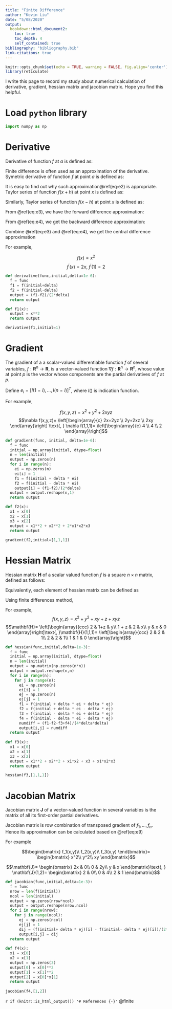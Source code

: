```yaml
---
title: "Finite Difference"
author: "Kevin Liu"
date: "5/08/2020"
output: 
  bookdown::html_document2:
    toc: true
    toc_depth: 4
    self_contained: true
bibliography: "bibliography.bib"
link-citations: true
---
```


```r
knitr::opts_chunk$set(echo = TRUE, warning = FALSE, fig.align='center')
library(reticulate)
```

I write this page to record my study about numerical calculation of derivative, gradient, hessian matrix and jacobian matrix. Hope you find this helpful. 

# Load `python` library

```python
import numpy as np
```

# Derivative

Derivative of function $f$ at $a$ is defined as:

\begin{equation}
f^{\prime}(a)=\lim _{h \rightarrow 0} \frac{f(a+h)-f(a)}{h}
(\#eq:e1)
\end{equation}

Finite difference is often used as an approximation of the derivative. Symetric derivative of function $f$ at point $a$ is defined as:

\begin{equation}
f^{\prime}(a)=\lim _{h \rightarrow 0} \frac{f(a+h)-f(a-h)}{2 h}
(\#eq:e2)
\end{equation}

It is easy to find out why such approximation\@ref(eq:e2) is appropriate. 
Taylor series of function $f(x+h)$ at point $x$ is defined as:

\begin{equation}
f(x+h)=f(x)+f^{\prime}(x) h+f^{\prime \prime}(x) \frac{h^{2}}{2}+f^{\prime \prime \prime}(x) \frac{h^{3}}{6}+\cdots
(\#eq:e3)
\end{equation}

Similarly, Taylor series of function $f(x-h)$ at point $x$ is defined as:
\begin{equation}
f(x-h)=f(x)-f^{\prime}(x) h+f^{\prime \prime}(x) \frac{h^{2}}{2}-f^{\prime \prime \prime}(x) \frac{h^{3}}{6}+\cdots
(\#eq:e4)
\end{equation}

From \@ref(eq:e3), we have the forward difference approximation:
\begin{equation}
f^{\prime}(x)\approx\frac{f(x+h)-f(x)}{h}
(\#eq:e5)
\end{equation}

From \@ref(eq:e4), we get the backward difference approximation:
\begin{equation}
f^{\prime}(x)\approx\frac{f(x)-f(x-h)}{h}
(\#eq:e6)
\end{equation}

Combine \@ref(eq:e3) and \@ref(eq:e4), we get the central difference approximation

\begin{equation}
f^{\prime}(x)\approx\frac{f(x+h)-f(x-h)}{2 h}
(\#eq:e7)
\end{equation}

For example, 

$$f(x) = x^2$$
$$f^{\prime}(x) = 2x \text{, } f^{\prime}(1)=2$$ 

```python
def derivative(func,initial,delta=1e-6):
  f = func
  f1 = f(initial+delta)
  f2 = f(initial-delta)
  output = (f1-f2)/(2*delta)
  return output

def f1(x):
  output = x**2
  return output

derivative(f1,initial=1)
```

# Gradient

The gradient of a a scalar-valued differentiable function $f$ of several variables, $f: \mathbf{R}^{n} \rightarrow \mathbf{R}$, is a vector-valued function $\nabla f: \mathbf{R}^{n} \rightarrow \mathbf{R}^{n}$, whose value at point $p$ is the vector whose components are the partial derivatives of $f$ at $p$.

\begin{equation}
\nabla f(p)=\left[\begin{array}{c}
\frac{\partial f}{\partial x_{1}}(p) \\
\vdots \\
\frac{\partial f}{\partial x_{n}}(p)
\end{array}\right]
(\#eq:e8)
\end{equation}

Define $e_i = [I(1=i),...,I(n=i)]^T$, where $I()$ is indication function.

\begin{equation}
\nabla f(x)=\left[\begin{array}{c}
\frac{\partial f}{\partial x_{1}}(x) \\
\vdots \\
\frac{\partial f}{\partial x_{n}}(x)
\end{array}\right] \approx \frac{1}{2 h}\left[\begin{array}{c}
f\left(x+e_{1} h\right)-f\left(x-e_{1} h\right) \\
\vdots \\
f\left(x+e_{n} h\right)-f\left(x-e_{n} h\right)
\end{array}\right]
(\#eq:e9)
\end{equation}

For example, 

$$f(x,y,z)=x^2+y^2+2xyz$$
$$\nabla f(x,y,z)=
\left[\begin{array}{c}
2x+2yz \\
2y+2xz \\
2xy
\end{array}\right] \text{, } \nabla f(1,1,1)=
\left[\begin{array}{c}
4 \\
4 \\
2
\end{array}\right]$$

```python
def gradient(func, initial, delta=1e-6):
  f = func
  initial = np.array(initial, dtype=float)
  n = len(initial)
  output = np.zeros(n)
  for i in range(n):
    ei = np.zeros(n)
    ei[i] = 1
    f1 = f(initial + delta * ei)
    f2 = f(initial - delta * ei)
    output[i] = (f1-f2)/(2*delta)
  output = output.reshape(n,1)
  return output

def f2(x):
  x1 = x[0]
  x2 = x[1]
  x3 = x[2]
  output = x1**2 + x2**2 + 2*x1*x2*x3
  return output
  
gradient(f2,initial=[1,1,1])
```

# Hessian Matrix

Hessian matrix $\mathbf{H}$ of a scalar valued function $f$ is a square $n\times n$ matrix, defined as follows:

\begin{equation}
\mathbf{H}=\left[\begin{array}{cccc}
\frac{\partial^{2} f}{\partial x_{1}^{2}} & \frac{\partial^{2} f}{\partial x_{1} \partial x_{2}} & \cdots & \frac{\partial^{2} f}{\partial x_{1} \partial x_{n}} \\
\frac{\partial^{2} f}{\partial x_{2} \partial x_{1}} & \frac{\partial^{2} f}{\partial x_{2}^{2}} & \cdots & \frac{\partial^{2} f}{\partial x_{2} \partial x_{n}} \\
\vdots & \vdots & \ddots & \vdots \\
\frac{\partial^{2} f}{\partial x_{n} \partial x_{1}} & \frac{\partial^{2} f}{\partial x_{n} \partial x_{2}} & \cdots & \frac{\partial^{2} f}{\partial x_{n}^{2}}
\end{array}\right]
(\#eq:e10)
\end{equation}

Equivalently, each element of hessian matrix can be defined as

\begin{equation}
\mathbf{H}_{i, j}=\frac{\partial^{2} f}{\partial x_{i} \partial x_{j}}
(\#eq:e11)
\end{equation}

Using finite differences method, 

\begin{equation}
\frac{\partial^{2} f}{\partial x_{i} \partial x_{j}} \approx 
\frac{f(x+e_i h + e_j h)-f(x+e_i h - e_j h)-f(x-e_i h + e_j h)+f(x-e_i h - e_j h)}{4 h^{2}}
(\#eq:e12)
\end{equation}

For example,
$$f(x,y,z)=x^2+y^2+xy+z+xyz$$
$$\mathbf{H}=
\left[\begin{array}{ccc}
2 & 1+z & y\\
1 + z & 2 & x\\
y & x & 0
\end{array}\right]\text{, }\mathbf{H}(1,1,1)=
\left[\begin{array}{ccc}
2 & 2 & 1\\
2 & 2 & 1\\
1 & 1 & 0
\end{array}\right]$$

```python
def hessian(func,initial,delta=1e-3):
  f = func
  initial = np.array(initial, dtype=float)
  n = len(initial)
  output = np.matrix(np.zeros(n*n))
  output = output.reshape(n,n)
  for i in range(n):
    for j in range(n):
      ei = np.zeros(n)
      ei[i] = 1
      ej = np.zeros(n)
      ej[j] = 1
      f1 = f(initial + delta * ei + delta * ej)
      f2 = f(initial + delta * ei - delta * ej)
      f3 = f(initial - delta * ei + delta * ej)
      f4 = f(initial - delta * ei - delta * ej)
      numdiff = (f1-f2-f3+f4)/(4*delta*delta)
      output[i,j] = numdiff
  return output
  
def f3(x):
  x1 = x[0]
  x2 = x[1]
  x3 = x[2]
  output = x1**2 + x2**2 + x1*x2 + x3 + x1*x2*x3
  return output

hessian(f3,[1,1,1])
```

# Jacobian Matrix

Jacobian matrix $\mathbf{J}$ of a vector-valued function in several variables is the matrix of all its first-order partial derivatives.

\begin{equation}
\mathbf{J} = \left[\begin{array}{ccc}
\frac{\partial f_{1}}{\partial x_{1}} & \cdots & \frac{\partial f_{1}}{\partial x_{n}} \\
\vdots & \ddots & \vdots \\
\frac{\partial f_{m}}{\partial x_{1}} & \cdots & \frac{\partial f_{m}}{\partial x_{n}}
\end{array}\right] =
\left[\begin{array}{c}
\nabla f_1(x)^T\\
\vdots\\
\nabla f_n(x)^T
\end{array}\right]
(\#eq:e13)
\end{equation}

Jacobian matrix is row combination of transposed gradient of $f_1,...,f_n$. Hence its approximation can be calculated based on \@ref(eq:e9)

For example

$$\begin{bmatrix}
f_1(x,y)\\
f_2(x,y)\\
f_3(x,y)
\end{bmatrix}=
\begin{bmatrix}
x^2\\
y^2\\
xy
\end{bmatrix}$$

$$\mathbf{J}=
\begin{bmatrix}
2x & 0\\
0 & 2y\\
y & x
\end{bmatrix}\text{, }
\mathbf{J}(1,2)=
\begin{bmatrix}
2 & 0\\
0 & 4\\
2 & 1
\end{bmatrix}$$

```python
def jacobian(func,initial,delta=1e-3):
  f = func
  nrow = len(f(initial))
  ncol = len(initial)
  output = np.zeros(nrow*ncol)
  output = output.reshape(nrow,ncol)
  for i in range(nrow):
    for j in range(ncol):
      ej = np.zeros(ncol)
      ej[j] = 1
      dij = (f(initial+ delta * ej)[i] - f(initial- delta * ej)[i])/(2*delta)
      output[i,j] = dij
  return output
  
def f4(x):
  x1 = x[0]
  x2 = x[1]
  output = np.zeros(3)
  output[0] = x[0]**2
  output[1] = x[1]**2
  output[2] = x[0]*x[1]
  return output
  
jacobian(f4,[1,2])
```

`r if (knitr::is_html_output()) '# References {-}'`
@finite
